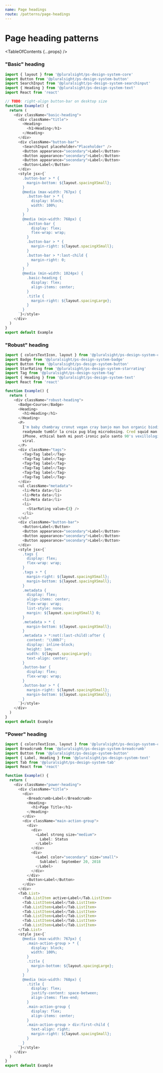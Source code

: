 ```yaml
---
name: Page headings
route: /patterns/page-headings
---
```


# Page heading patterns

<TableOfContents {...props} />

### "Basic" heading

```typescript
import { layout } from '@pluralsight/ps-design-system-core'
import Button from '@pluralsight/ps-design-system-button'
import SearchInput from '@pluralsight/ps-design-system-searchinput'
import { Heading } from '@pluralsight/ps-design-system-text'
import React from 'react'

// TODO: right-align button-bar on desktop size
function Example() {
  return (
    <div className="basic-heading">
      <div className="title">
        <Heading>
          <h1>Heading</h1>
        </Heading>
      </div>
      <div className="button-bar">
        <SearchInput placeholder="Placeholder" />
        <Button appearance="secondary">Label</Button>
        <Button appearance="secondary">Label</Button>
        <Button appearance="secondary">Label</Button>
        <Button>Label</Button>
      </div>
      <style jsx>{`
        .button-bar > * {
          margin-bottom: ${layout.spacingXSmall};
        }
        @media (max-width: 767px) {
          .button-bar > * {
            display: block;
            width: 100%;
          }
        }
        @media (min-width: 768px) {
          .button-bar {
            display: flex;
            flex-wrap: wrap;
          }
          .button-bar > * {
            margin-right: ${layout.spacingXSmall};
          }
          .button-bar > *:last-child {
            margin-right: 0;
          }
        }
        @media (min-width: 1024px) {
          .basic-heading {
            display: flex;
            align-items: center;
          }
          .title {
            margin-right: ${layout.spacingLarge};
          }
        }
      `}</style>
    </div>
  )
}
export default Example
```

### "Robust" heading

```typescript
import { colorsTextIcon, layout } from '@pluralsight/ps-design-system-core'
import Badge from '@pluralsight/ps-design-system-badge'
import Button from '@pluralsight/ps-design-system-button'
import StarRating from '@pluralsight/ps-design-system-starrating'
import Tag from '@pluralsight/ps-design-system-tag'
import { Heading } from '@pluralsight/ps-design-system-text'
import React from 'react'

function Example() {
  return (
    <div className="robust-heading">
      <Badge>Course</Badge>
      <Heading>
        <h1>Heading</h1>
      </Heading>
      <P>
        I'm baby chambray cronut vegan cray banjo man bun organic biodiesel
        readymade tumblr la croix pug blog microdosing. Cred squid man bun
        iPhone, ethical banh mi post-ironic palo santo 90's vexillologist. 8-bit
        viral.
      </P>
      <div className="tags">
        <Tag>Tag label</Tag>
        <Tag>Tag label</Tag>
        <Tag>Tag label</Tag>
        <Tag>Tag label</Tag>
        <Tag>Tag label</Tag>
        <Tag>Tag label</Tag>
      </div>
      <ul className="metadata">
        <li>Meta data</li>
        <li>Meta data</li>
        <li>Meta data</li>
        <li>
          <StarRating value={3} />
        </li>
      </ul>
      <div className="button-bar">
        <Button>Label</Button>
        <Button appearance="secondary">Label</Button>
        <Button appearance="secondary">Label</Button>
        <Button appearance="secondary">Label</Button>
      </div>
      <style jsx>{`
        .tags {
          display: flex;
          flex-wrap: wrap;
        }
        .tags > * {
          margin-right: ${layout.spacingXSmall};
          margin-bottom: ${layout.spacingXSmall};
        }
        .metadata {
          display: flex;
          align-items: center;
          flex-wrap: wrap;
          list-style: none;
          margin: ${layout.spacingXSmall} 0;
        }
        .metadata > * {
          margin-bottom: ${layout.spacingXSmall};
        }
        .metadata > *:not(:last-child):after {
          content: '\\00b7';
          display: inline-block;
          height: 1em;
          width: ${layout.spacingLarge};
          text-align: center;
        }
        .button-bar {
          display: flex;
          flex-wrap: wrap;
        }
        .button-bar > * {
          margin-right: ${layout.spacingXSmall};
          margin-bottom: ${layout.spacingXSmall};
        }
      `}</style>
    </div>
  )
}
export default Example
```

### "Power" heading

```typescript
import { colorsTextIcon, layout } from '@pluralsight/ps-design-system-core'
import Breadcrumb from '@pluralsight/ps-design-system-breadcrumb'
import Button from '@pluralsight/ps-design-system-button'
import { Label, Heading } from '@pluralsight/ps-design-system-text'
import Tab from '@pluralsight/ps-design-system-tab'
import React from 'react'

function Example() {
  return (
    <div className="power-heading">
      <div className="title">
        <div>
          <Breadcrumb>Label</Breadcrumb>
          <Heading>
            <h1>Page Title</h1>
          </Heading>
        </div>
        <div className="main-action-group">
          <div>
            <div>
              <Label strong size="medium">
                Label: Status
              </Label>
            </div>
            <div>
              <Label color="secondary" size="small">
                Sublabel: September 20, 2018
              </Label>
            </div>
          </div>
          <Button>Label</Button>
        </div>
      </div>
      <Tab.List>
        <Tab.ListItem active>Label</Tab.ListItem>
        <Tab.ListItem>Label</Tab.ListItem>
        <Tab.ListItem>Label</Tab.ListItem>
        <Tab.ListItem>Label</Tab.ListItem>
        <Tab.ListItem>Label</Tab.ListItem>
        <Tab.ListItem>Label</Tab.ListItem>
        <Tab.ListItem>Label</Tab.ListItem>
      </Tab.List>
      <style jsx>{`
        @media (max-width: 767px) {
          .main-action-group > * {
            display: block;
            width: 100%;
          }
          .title {
            margin-bottom: ${layout.spacingLarge};
          }
        }
        @media (min-width: 768px) {
          .title {
            display: flex;
            justify-content: space-between;
            align-items: flex-end;
          }
          .main-action-group {
            display: flex;
            align-items: center;
          }
          .main-action-group > div:first-child {
            text-align: right;
            margin-right: ${layout.spacingSmall};
          }
        }
      `}</style>
    </div>
  )
}
export default Example
```
